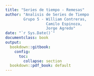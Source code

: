 ---
title: "Series de tiempo - Remesas"
author: "Analisis de Series de Tiempo 
        Grupo 5 - William Contreras, 
                  Camilo Espinoza, 
                  Jorge Agredo"
date: "`r Sys.Date()`"
documentclass: book
output:
  bookdown::gitbook:
    config:
      toc:
        collapse: section
  bookdown::pdf_book: default
---

